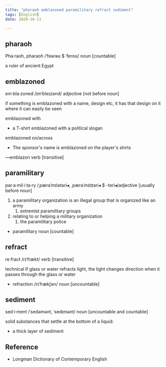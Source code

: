 ```yaml
---
title: "pharaoh emblazoned paramilitary refract sediment"
tags: [English]
date: 2020-10-11

---
```


## pharaoh

Pha·raoh, pharaoh /ˈfeərəʊ $ ˈferoʊ/ noun [countable]

a ruler of ancient Egypt

## emblazoned

em·bla·zoned /ɪmˈbleɪzənd/ adjective [not before noun]

if something is emblazoned with a name, design etc, it has that design on it where it can
easily be seen

emblazoned with

- a T-shirt emblazoned with a political slogan

emblazoned on/across

- The sponsor's name is emblazoned on the player's shirts

—emblazon verb [transitive]

## paramilitary

par·a·mil·i·ta·ry /ˌpærəˈmɪlətəri◂, ˌpærəˈmɪlɪtəri◂ $ -teri◂/adjective [usually before
noun]

1. a paramilitary organization is an illegal group that is organized like an army
   1. extremist paramilitary groups
2. relating to or helping a military organization
   1. the paramilitary police

- paramilitary noun [countable]

## refract

re·fract /rɪˈfrækt/ verb [transitive]

technical if glass or water refracts light, the light changes direction when it passes
through the glass or water

- refraction /rɪˈfrækʃən/ noun [uncountable]

## sediment

sed·i·ment /ˈsedəmənt, ˈsedɪmənt/ noun [uncountable and countable]

solid substances that settle at the bottom of a liquid:

- a thick layer of sediment

## Reference

- Longman Dictionary of Contemporary English

